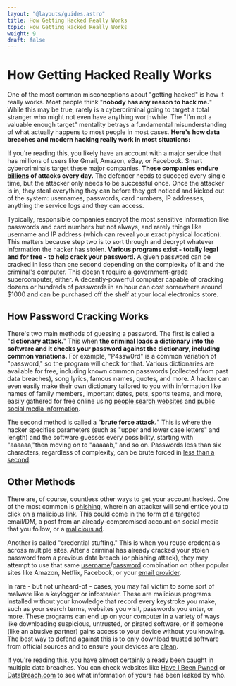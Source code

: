 ```yaml
---
layout: "@layouts/guides.astro"
title: How Getting Hacked Really Works
topic: How Getting Hacked Really Works
weight: 9
draft: false
---
```


# How Getting Hacked Really Works

One of the most common misconceptions about "getting hacked" is how it really works. Most people think "**nobody has any reason to hack me.**" While this may be true, rarely is a cybercriminal going to target a total stranger who might not even have anything worthwhile. The "I'm not a valuable enough target" mentality betrays a fundamental misunderstanding of what actually happens to most people in most cases. **Here's how data breaches and modern hacking really work in most situations:**

If you're reading this, you likely have an account with a major service that has millions of users like Gmail, Amazon, eBay, or Facebook. Smart cybercriminals target these major companies. **These companies endure [billions](https://it.slashdot.org/story/24/01/17/1423212/jpmorgan-suffers-45-billion-cyber-attacks-a-day) of attacks every day.** The defender needs to succeed every single time, but the attacker only needs to be successful once. Once the attacker is in, they steal everything they can before they get noticed and kicked out of the system: usernames, passwords, card numbers, IP addresses, anything the service logs and they can access.

Typically, responsible companies encrypt the most sensitive information like passwords and card numbers but not always, and rarely things like username and IP address (which can reveal your exact physical location). This matters because step two is to sort through and decrypt whatever information the hacker has stolen. **Various programs exist - totally legal and for free - to help crack your password.** A given password can be cracked in less than one second depending on the complexity of it and the criminal's computer. This doesn't require a government-grade supercomputer, either. A decently-powerful computer capable of cracking dozens or hundreds of passwords in an hour can cost somewhere around $1000 and can be purchased off the shelf at your local electronics store.

## How Password Cracking Works

There's two main methods of guessing a password. The first is called a "**dictionary attack.**" This when **the criminal loads a dictionary into the software and it checks your password against the dictionary, including common variations.** For example, "P4ssw0rd" is a common variation of "password," so the program will check for that. Various dictionaries are available for free, including known common passwords (collected from past data breaches), song lyrics, famous names, quotes, and more. A hacker can even easily make their own dictionary tailored to you with information like names of family members, important dates, pets, sports teams, and more, easily gathered for free online using [people search websites](/guides/moderately-important/people-search/) and [public social media information](/guides/less-important/habits/#sharing-information).

The second method is called a "**brute force attack.**" This is where the hacker specifies parameters (such as "upper and lower case letters" and length) and the software guesses every possibility, starting with "aaaaaa,"then moving on to "aaaaab," and so on. Passwords less than six characters, regardless of complexity, can be brute forced in [less than a second](https://proton.me/blog/how-long-should-my-password-be/).

## Other Methods

There are, of course, countless other ways to get your account hacked. One of the most common is [phishing](/guides/less-important/habits#phishing--clicking-links), wherein an attacker will send entice you to click on a malicious link. This could come in the form of a targeted email/DM, a post from an already-compromised account on social media that you follow, or a [malicious ad](https://techcrunch.com/2022/12/22/fbi-ad-blocker/).

Another is called "credential stuffing." This is when you reuse credentials across multiple sites. After a criminal has already cracked your stolen password from a previous data breach (or phishing attack), they may attempt to use that same [username](/guides/less-important/habits#social-media)/[password](guides/most-important/passwords) combination on other popular sites like Amazon, Netflix, Facebook, or your [email provider](/guides/moderately-important/email-aliasing).

In rare - but not unheard-of - cases, you may fall victim to some sort of malware like a keylogger or infostealer. These are malicious programs installed without your knowledge that record every keystroke you make, such as your search terms, websites you visit, passwords you enter, or more. These programs can end up on your computer in a variety of ways like downloading suspicious, untrusted, or pirated software, or if someone (like an abusive partner) gains access to your device without you knowing. The best way to defend against this is to only download trusted software from official sources and to ensure your devices are [clean](/guides/most-important/auditing/).

If you're reading this, you have almost certainly already been caught in multiple data breaches. You can check websites like [Have I Been Pwned](https://haveibeenpwned.com/) or [DataBreach.com](https://databreach.com/) to see what information of yours has been leaked by who.
